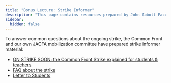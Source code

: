 ```yaml
---
title: "Bonus Lecture: Strike Informer"
description: "This page contains resources prepared by John Abbott Faculty to inform students about the 2023 Common Front strike. Check out the FAQ, the slides (covered in class) and the Letter to Students."
sidebar:
  hidden: false
---
```


To answer common questions about the ongoing strike, the Common Front and our own JACFA mobilization committee have prepared strike informer material:

- [ON STRIKE SOON: the Common Front Strike explained for students & teachers](/5A6-F23/slides/FINAL-teach-in-strike-slides-EN.pdf)
- [FAQ about the strike](/5A6-F23/slides/FAQ_Nego_ENG_FINAL.pdf)
- [Letter to Students](/5A6-F23/slides/Letter_to_Students.docx)
